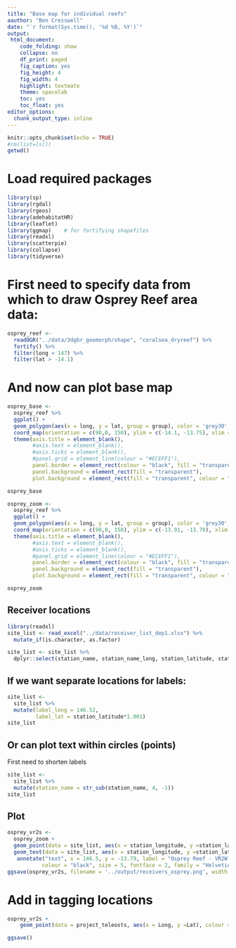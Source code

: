 ```yaml
---
title: "Base map for individual reefs"
aauthor: "Ben Cresswell"
date: "`r format(Sys.time(), '%d %B, %Y')`"
output: 
 html_document:
    code_folding: show
    collapse: no
    df_print: paged
    fig_caption: yes
    fig_height: 4
    fig_width: 4
    highlight: textmate
    theme: spacelab
    toc: yes
    toc_float: yes
editor_options: 
  chunk_output_type: inline
---
```



```r
knitr::opts_chunk$set(echo = TRUE)
#rm(list=ls())
getwd()
```


# Load required packages
```r
library(sp)
library(rgdal)
library(rgeos)
library(adehabitatHR)
library(leaflet)
library(ggmap)    # for fortifying shapefiles
library(readxl)
library(scatterpie)
library(collapse)
library(tidyverse)
```

# First need to specify data from which to draw Osprey Reef area data:
```r
osprey_reef <- 
  readOGR("../data/3dgbr_geomorph/shape", "coralsea_dryreef") %>% 
  fortify() %>% 
  filter(long < 147) %>% 
  filter(lat > -14.1)
```

# And now can plot base map
```r
osprey_base <- 
  osprey_reef %>%   
  ggplot() +
  geom_polygon(aes(x = long, y = lat, group = group), color = 'grey30', fill = 'grey', lwd = 0.3) +
  coord_map(orientation = c(90,0, 150), ylim = c(-14.1, -13.75), xlim = c(146.5, 146.75)) +
  theme(axis.title = element_blank(), 
        #axis.text = element_blank(),
        #axis.ticks = element_blank(),
        #panel.grid = element_line(colour = "#ECEFF1"),
        panel.border = element_rect(colour = "black", fill = "transparent"),
        panel.background = element_rect(fill = "transparent"),
        plot.background = element_rect(fill = "transparent", colour = "transparent")) 

osprey_base
```







```r
osprey_zoom <- 
  osprey_reef %>%   
  ggplot() +
  geom_polygon(aes(x = long, y = lat, group = group), color = 'grey30', fill = 'grey', lwd = 0.3) +
  coord_map(orientation = c(90,0, 150), ylim = c(-13.91, -13.79), xlim = c(146.5, 146.61)) +
  theme(axis.title = element_blank(), 
        #axis.text = element_blank(),
        #axis.ticks = element_blank(),
        #panel.grid = element_line(colour = "#ECEFF1"),
        panel.border = element_rect(colour = "black", fill = "transparent"),
        panel.background = element_rect(fill = "transparent"),
        plot.background = element_rect(fill = "transparent", colour = "transparent")) 

osprey_zoom
```


## Receiver locations

```r
library(readxl)
site_list <- read_excel("../data/receiver_list_dep1.xlsx") %>% 
  mutate_if(is.character, as.factor)

site_list <- site_list %>%   
  dplyr::select(station_name, station_name_long, station_latitude, station_longitude)
```

## If we want separate locations for labels:
```r
site_list <-
  site_list %>% 
  mutate(label_long = 146.52,
         label_lat = station_latitude*1.001)
site_list
```

## Or can plot text within circles (points)
First need to shorten labels
```r
site_list <-
  site_list %>% 
  mutate(station_name = str_sub(station_name, 4, -1))
site_list
```



## Plot
```r
osprey_vr2s <- 
  osprey_zoom +
  geom_point(data = site_list, aes(x = station_longitude, y =station_latitude), colour = 'grey10', fill = 'lightskyblue', size = 6,  stroke = 0.3, shape = 21 )+
  geom_text(data = site_list, aes(x = station_longitude, y =station_latitude, label = station_name), size = 3) +
   annotate("text", x = 146.5, y = -13.79, label = "Osprey Reef - VR2W locations", 
           colour = "black", size = 5, fontface = 2, family = "Helvetica", hjust = 0)
ggsave(osprey_vr2s, filename = '../output/receivers_osprey.png', width = 200, height = 200, units = 'mm', dpi = 400)

```


# Add in tagging locations

```r
osprey_vr2s +
    geom_point(data = project_teleosts, aes(x = Long, y =Lat), colour = 'grey10', fill = 'black', size = 4,  stroke = 0.5, shape = 3 )
```





```r
ggsave()
```


